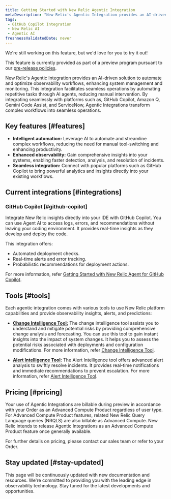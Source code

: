 ```yaml
---
title: Getting Started with New Relic Agentic Integration
metaDescription: "New Relic's Agentic Integration provides an AI-driven solution to automate and optimize observability workflows, enhancing system management and monitoring"
tags:
 - GitHub Copilot Integration 
 - New Relic AI
 - Agentic AI
freshnessValidatedDate: never
---
```


<Callout title="preview">
  We're still working on this feature, but we'd love for you to try it out!

  This feature is currently provided as part of a preview program pursuant to our [pre-release policies](/docs/licenses/license-information/referenced-policies/new-relic-pre-release-policy).
</Callout>

New Relic's Agentic Integration provides an AI-driven solution to automate and optimize observability workflows, enhancing system management and monitoring. This integration facilitates seamless operations by automating repetitive tasks through AI agents, reducing manual intervention. By integrating seamlessly with platforms such as, GitHub Copilot, Amazon Q, Gemini Code Assist, and ServiceNow, Agentic Integrations transform complex workflows into seamless operations.


## Key features [#features]

- **Intelligent automation:** Leverage AI to automate and streamline complex workflows, reducing the need for manual tool-switching and enhancing productivity.
- **Enhanced observability:** Gain comprehensive insights into your systems, enabling faster detection, analysis, and resolution of incidents.
- **Seamless integration:** Connect with popular platforms such as GitHub Copilot to bring powerful analytics and insights directly into your existing workflows.

## Current integrations [#integrations]

### GitHub Copilot [#github-copilot]

Integrate New Relic insights directly into your IDE with GitHub Copilot. You can use Agent AI to access logs, errors, and recommendations without leaving your coding environment. It  provides real-time insights as they develop and deploy the code.

This integration offers:

- Automated deployment checks.
- Real-time alerts and error tracking.
- Probabilistic recommendations for deployment actions.

For more information, refer [Getting Started with New Relic Agent for GitHub Copilot](/docs/agentic-ai/github-copilot-integration).

## Tools [#tools]

Each agentic integration comes with various tools to use New Relic platform capabilities and provide observability insights, alerts, and predictions:

- **[Change Intelligence Tool:](/docs/agentic-ai/change-intelligence-tool)** The change intelligence tool assists you to understand and mitigate potential risks by providing comprehensive change analysis and forecasting. You can use this tool to gain instant insights into the impact of system changes. It helps you to assess the potential risks associated with deployments and configuration modifications. For more information, refer [Change Intelligence Tool](/docs/agentic-ai/change-intelligence-tool).

- **[Alert Intelligence Tool](/docs/agentic-ai/alert-intelligence-tool):** The Alert Intelligence tool offers advanced alert analysis to swiftly resolve incidents. It provides real-time notifications and immediate recommendations to prevent escalation. For more information, refer [Alert Intelligence Tool](/docs/agentic-ai/alert-intelligence-tool).


## Pricing [#pricing]


Your use of Agentic Integrations are billable during preview in accordance with your Order as an Advanced Compute Product regardless of user type. For Advanced Compute Product features, related New Relic Query Language queries (NRQLS) are also billable as Advanced Compute.  New Relic intends to release Agentic Integrations as an Advanced Compute Product feature once generally available. 

For further details on pricing, please contact our sales team or refer to your Order.



## Stay updated [#stay-updated]

This page will be continuously updated with new documentation and resources. We're committed to providing you with the leading edge in observability technology. Stay tuned for the latest developments and opportunities.
